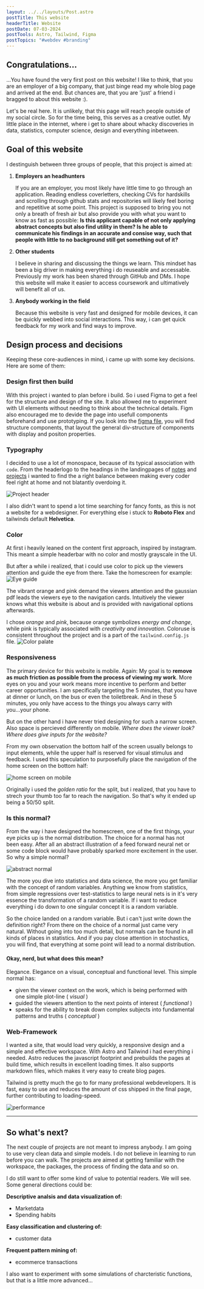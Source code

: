 ```yaml
---
layout: ../../layouts/Post.astro
postTitle: This website
headerTitle: Website
postDate: 07-03-2024
postTools: Astro, Tailwind, Figma
postTopics: "#webdev #branding"
---
```


## Congratulations...
...You have found the very first post on this website! I like to think, that you are an employer of a big company, that just binge read my whole blog page and arrived at the end. But chances are, that you are 'just' a friend i bragged to about this website :). 

Let's be real here. It is unlikely, that this page will reach people outside of my social circle. So for the time being, this serves as a creative outlet. My little place in the internet, where i get to share about whacky discoveries in data, statistics, computer science, design and everything inbetween.

## Goal of this website
I destinguish between three groups of people, that this project is aimed at:
1. **Employers an headhunters**
    
    If you are an employer, you most likely have little time to go through an application. Reading endless coverletters, checking CVs for hardskills and scrolling through github stats and repositories will likely feel boring and repetitive at some point. This project is supposed to bring you not only a breath of fresh air but also provide you with what you want to know as fast as possible: **Is this applicant capable of not only applying abstract concepts but also find utility in them? Is he able to communicate his findings in an accurate and consise way, such that people with little to no background still get something out of it?**

2. **Other students**

    I believe in sharing and discussing the things we learn. This mindset has been a big driver in making everything i do reuseable and accessable. Previously my work has been shared through GitHub and DMs. I hope this website will make it easier to access coursework and ultimatively will benefit all of us.
  
3. **Anybody working in the field**

    Because this website is very fast and designed for mobile devices, it can be quickly webbed into social interactions. This way, i can get quick feedback for my work and find ways to improve.


## Design process and decisions
Keeping these core-audiences in mind, i came up with some key decisions. Here are some of them:

### Design first then build
With this project i wanted to plan before i build. So i used Figma to get a feel for the structure and design of the site. It also allowed me to experiment with UI elements without needing to think about the technical details. Figm also encouraged me to devide the page into usefull components beforehand and use prototyping. If you look into the [figma file](https://www.figma.com/file/wa1hqL0V08QNj4ApCAi279/Porfolio-Website?type=design&node-id=0%3A1&mode=design&t=15VC8akG3FDrw6zz-1), you will find structure components, that layout the general div-structure of components with display and positon properties.

### Typography
I decided to use a lot of monospace, because of its typical association with `code`. From the headerlogo to the headings in the landingpages of [notes](/portfolio-website/notesLanding) and [projects](/portfolio-website/projectsLanding) i wanted to find the a right balance between making every coder feel right at home and not blatantly overdoing it.

![Project header](../../assets/Projects/website/projects-header.png)

I also didn't want to spend a lot time searching for fancy fonts, as this is not a website for a webdesigner. For everything else i stuck to **Roboto Flex** and tailwinds default **Helvetica**.

### Color
At first i heavily leaned on the content first approach, inspired by instagram. This meant a simple headerbar with no color and mostly grayscale in the UI.

But after a while i realized, that i could use color to pick up the viewers attention and guide the eye from there. Take the homescreen for example:
![Eye guide](../../assets/Projects/website/eyeguide.png)

The vibrant orange and pink demand the viewers attention and the gaussian pdf leads the viewers eye to the navigation cards. Intuitively the viewer knows what this website is about and is provided with navigational options afterwards.

I chose *orange* and *pink*, because orange symbolizes *energy and change*, while pink is typically associated with *creativity and innovation*. Coloruse is consistent throughout the project and is a part of the `tailwind.config.js` file.
![Color palate](../../assets/Projects/website/color.png)

### Responsiveness
The primary device for this website is mobile. Again: My goal is to **remove as much friction as possible from the process of viewing my work**. More eyes on you and your work means more incentive to perform and better career opportunities. I am specifically targeting the 5 minutes, that you have at dinner or lunch, on the bus or even the toiletbreak. And in these 5 minutes, you only have access to the things you always carry with you...your phone.

But on the other hand i have never tried designing for such a narrow screen. Also space is percieved differently on mobile. *Where does the viewer look? Where does give inputs for the website?*

From my own observation the bottom half of the screen usually belongs to input elements, while the upper half is reserved for visual stimulus and feedback. I used this speculation to purposefully place the navigation of the home screen on the bottom half:

![home screen on mobile](../../assets/Projects/website/home-screen-mobile.png) 

Originally i used the *golden ratio* for the split, but i realized, that you have to strech your thumb too far to reach the navigation. So that's why it ended up being a 50/50 split.

### Is this normal? 
From the way i have designed the homescreen, one of the first things, your eye picks up is the normal distribution. The choice for a normal has not been easy. After all an abstract illustration of a feed forward neural net or some code block would have probably sparked more excitement in the user. So why a simple normal?

![abstract normal](../../assets/background_home.webp)

The more you dive into statistics and data science, the more you get familiar with the concept of random variables. Anything we know from statistics, from simple regressions over test-statistics to large neural nets is in it's very essence the transformation of a random variable. If i want to reduce everything i do down to one singular concept it is a random variable.

So the choice landed on a random variable. But i can't just write down the definition right? From there on the choice of a normal just came very natural. Without going into too much detail, but normals can be found in all kinds of places in statistics. And if you pay close attention in stochastics, you will find, that everything at some point will lead to a normal distribution.

#### Okay, nerd, but what does this mean?
Elegance. Elegance on a visual, conceptual and functional level. This simple normal has:
- given the viewer context on the work, which is being performed with one simple plot-line ( *visual* )
- guided the viewers attention to the next points of interest  ( *functional* )
- speaks for the ability to break down complex subjects into fundamental patterns and truths ( *conceptual* )

### Web-Framework
I wanted a site, that would load very quickly, a responsive design and a simple and effective workspace. With Astro and Tailwind i had everything i needed. Astro reduces the javascript footprint and prebuilds the pages at build time, which results in excellent loading times. It also supports markdown files, which makes it very easy to create blog pages.

Tailwind is pretty much the go to for many professional webdevelopers. It is fast, easy to use and reduces the amount of css shipped in the final page, further contributing to loading-speed.

![performance](../../assets/Projects/website/performance.png)

---

## So what's next?
The next couple of projects are not meant to impress anybody. I am going to use very clean data and simple models. I do not believe in learning to run before you can walk. The projects are aimed at getting familiar with the workspace, the packages, the process of finding the data and so on.

I do still want to offer some kind of value to potential readers. We will see. Some general directions could be:

**Descriptive analsis and data visualization of:**
- Marketdata
- Spending habits

**Easy classification and clustering of:**
- customer data

**Frequent pattern mining of:**
- ecommerce transactions

I also want to experiment with some simulations of charcteristic functions, but that is a little more advanced...